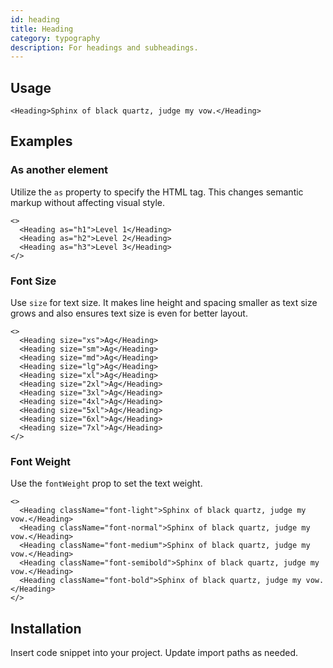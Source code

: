 ```yaml
---
id: heading
title: Heading
category: typography
description: For headings and subheadings.
---
```



## Usage

```tsx live
<Heading>Sphinx of black quartz, judge my vow.</Heading>
```

## Examples

### As another element

Utilize the `as` property to specify the HTML tag. This changes semantic markup without affecting visual style.

```tsx live
<>
  <Heading as="h1">Level 1</Heading>
  <Heading as="h2">Level 2</Heading>
  <Heading as="h3">Level 3</Heading>
</>
```

### Font Size

Use `size` for text size. It makes line height and spacing smaller as text size grows and also ensures text size is even
for better layout.

```tsx live
<>
  <Heading size="xs">Ag</Heading>
  <Heading size="sm">Ag</Heading>
  <Heading size="md">Ag</Heading>
  <Heading size="lg">Ag</Heading>
  <Heading size="xl">Ag</Heading>
  <Heading size="2xl">Ag</Heading>
  <Heading size="3xl">Ag</Heading>
  <Heading size="4xl">Ag</Heading>
  <Heading size="5xl">Ag</Heading>
  <Heading size="6xl">Ag</Heading>
  <Heading size="7xl">Ag</Heading>
</>
```

### Font Weight

Use the `fontWeight` prop to set the text weight.

```tsx live
<>
  <Heading className="font-light">Sphinx of black quartz, judge my vow.</Heading>
  <Heading className="font-normal">Sphinx of black quartz, judge my vow.</Heading>
  <Heading className="font-medium">Sphinx of black quartz, judge my vow.</Heading>
  <Heading className="font-semibold">Sphinx of black quartz, judge my vow.</Heading>
  <Heading className="font-bold">Sphinx of black quartz, judge my vow.</Heading>
</>
```

## Installation

Insert code snippet into your project. Update import paths as needed.

<Snippet />
